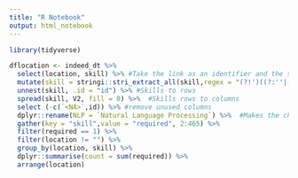 ```yaml
---
title: "R Notebook"
output: html_notebook
---
```



```r
library(tidyverse)
```


```r
dflocation <- indeed_dt %>% 
  select(location, skill) %>% #Take the link as an identifier and the skills column
  mutate(skill = stringi::stri_extract_all(skill,regex = "(?!')((?:''|[^'])*)(?=(',)|(']))"), V2 = 1) %>% #extract individual skills
  unnest(skill, .id = "id") %>% #Skills to rows
  spread(skill, V2, fill = 0) %>%  #Skills rows to columns
  select (-c(`<NA>`,id)) %>% #remove unused columns
  dplyr::rename(NLP = `Natural Language Processing`) %>%  #Makes the chart look better
  gather(key = "skill",value = "required", 2:465) %>% 
  filter(required == 1) %>% 
  filter(location != "") %>% 
  group_by(location, skill) %>% 
  dplyr::summarise(count = sum(required)) %>% 
  arrange(location)
```